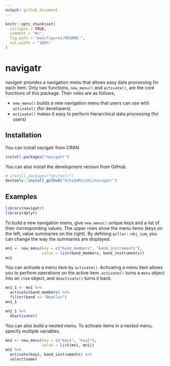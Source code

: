```yaml
---
output: github_document
---
```


<!-- README.md is generated from README.Rmd. Please edit that file -->

```r
knitr::opts_chunk$set(
  collapse = TRUE,
  comment = "#>",
  fig.path = "man/figures/README-",
  out.width = "100%"
)
```

# navigatr

<!-- badges: start -->
<!-- badges: end -->

navigatr provides a navigation menu that allows easy data processing for each item.
Only two functions, `new_menu()` and `activate()`, are the core functions of this package.
Their roles are as follows,

- `new_menu()` builds a new navigation menu that users can use with `activate()` (for developers)
- `activate()` makes it easy to perform hierarchical data processing (for users)

## Installation

You can install navigatr from CRAN.

``` r
install.packages("navigatr")
```

You can also install the development version from GitHub.

``` r
# install.packages("devtools")
devtools::install_github("UchidaMizuki/navigatr")
```

## Examples

```r
library(navigatr)
library(dplyr)
```

To build a new navigation menu, give `new_menu()` unique keys and a list of their corresponding values.
The upper rows show the menu items (keys on the left, value summaries on the right).
By defining `pillar::obj_sum`, you can change the way the summaries are displayed.

```r
mn1 <- new_menu(key = c("band_members", "band_instruments"),
                value = list(band_members, band_instruments))
mn1
```

You can activate a menu item by `activate()`.
Activating a menu item allows you to perform operations on the active item.
`activate()` turns a `menu` object into an `item` object, and `deactivate()` turns it back.

```r
mn1_1 <- mn1 %>%
  activate(band_members) %>%
  filter(band == "Beatles")
mn1_1
```

```r
mn1_1 %>% 
  deactivate()
```

You can also build a nested menu.
To activate items in a nested menu, specify multiple variables.

```r
mn2 <- new_menu(key = c("key1", "key2"),
                value = list(mn1, mn1))
mn2 %>% 
  activate(key1, band_instruments) %>% 
  select(name)
```
